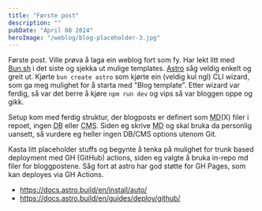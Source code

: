 ```yaml
---
title: "Første post"
description: ""
pubDate: "April 08 2024"
heroImage: "/weblog/blog-placeholder-3.jpg"
---
```


Første post. Ville prøva å laga ein weblog fort som fy. Har lekt litt med [Bun.sh](https://bun.sh/) i det siste og sjekka ut mulige templates. [Astro](https://astro.build/) såg veldig enkelt og greit ut. Kjørte `bun create astro` som kjørte ein (veldig kul ngl) CLI wizard, som ga meg mulighet for å starta med "Blog template".
Etter wizard var ferdig, så var det berre å kjøre `npm run dev` og vips så var bloggen oppe og gikk.

Setup kom med ferdig struktur, der blogposts er definert som <abbr title='Markdown'>MD</abbr>(X) filer i repoet, ingen <abbr title='Database'>DB</abbr> eller <abbr title='Content Management System'>CMS</abbr>. Siden eg skrive <abbr title='Markdown'>MD</abbr> og skal bruka da personlig uansett, så vurdere eg heller ingen DB/CMS options utenom Git.

Kasta litt placeholder stuffs og begynte å tenka på mulighet for trunk based deployment med GH (GitHub) actions, siden eg valgte å bruka in-repo md filer for bloggpostene. Såg fort at astro har god støtte for GH Pages, som kan deployes via GH Actions.

- https://docs.astro.build/en/install/auto/
- https://docs.astro.build/en/guides/deploy/github/
